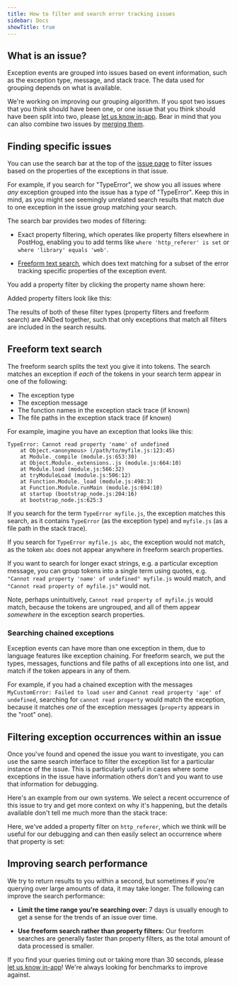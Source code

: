 ```yaml
---
title: How to filter and search error tracking issues
sidebar: Docs
showTitle: true
---
```


## What is an issue?

Exception events are grouped into issues based on event information, such as the exception type, message, and stack trace. The data used for grouping depends on what is available. 

We're working on improving our grouping algorithm. If you spot two issues that you think should have been one, or one issue that you think should have been split into two, please [let us know in-app](https://us.posthog.com#panel=support%3Afeedback%3Aerror_tracking%3Alow%3Atrue). Bear in mind that you can also combine two issues by [merging them](/docs/error-tracking/monitoring#merging-issues).

## Finding specific issues

You can use the search bar at the top of the [issue page](https://us.posthog.com/error_tracking) to filter issues based on the properties of the exceptions in that issue.

For example, if you search for "TypeError", we show you all issues where *any* exception grouped into the issue has a type of "TypeError". Keep this in mind, as you might see seemingly unrelated search results that match due to one exception in the issue group matching your search.

The search bar provides two modes of filtering:

- Exact property filtering, which operates like property filters elsewhere in PostHog, enabling you to add terms like `where 'http_referer' is set` or `where 'library' equals 'web'`.

- [Freeform text search](#freeform-text-search), which does text matching for a subset of the error tracking specific properties of the exception event.

You add a property filter by clicking the property name shown here:

<ProductScreenshot
  imageLight="https://res.cloudinary.com/dmukukwp6/image/upload/adding_property_filter_1d7490b403.png"
  imageDark="https://res.cloudinary.com/dmukukwp6/image/upload/adding_property_filter_dark_dd03d08aa5.png"
  alt="Adding a property to the property filter"
  classes="rounded"
/>

Added property filters look like this:

<ProductScreenshot
  imageLight="https://res.cloudinary.com/dmukukwp6/image/upload/added_property_filter_1e823a16e9.png"
  imageDark="https://res.cloudinary.com/dmukukwp6/image/upload/property_filter_added_dark_2d4c065baa.png"
  alt="Search bar with property filter"
  classes="rounded"
/>

The results of both of these filter types (property filters and freeform search) are ANDed together, such that only exceptions that match all filters are included in the search results.

## Freeform text search

The freeform search splits the text you give it into tokens. The search matches an exception if *each* of the tokens in your search term appear in one of the following:
- The exception type
- The exception message
- The function names in the exception stack trace (if known)
- The file paths in the exception stack trace (if known)

For example, imagine you have an exception that looks like this:

```
TypeError: Cannot read property 'name' of undefined
    at Object.<anonymous> (/path/to/myfile.js:123:45)
    at Module._compile (module.js:653:30)
    at Object.Module._extensions..js (module.js:664:10)
    at Module.load (module.js:566:32)
    at tryModuleLoad (module.js:506:12)
    at Function.Module._load (module.js:498:3)
    at Function.Module.runMain (module.js:694:10)
    at startup (bootstrap_node.js:204:16)
    at bootstrap_node.js:625:3
```

If you search for the term `TypeError myfile.js`, the exception matches this search, as it contains `TypeError` (as the exception type) and `myfile.js` (as a file path in the stack trace). 

If you search for `TypeError myfile.js abc`, the exception would not match, as the token `abc` does not appear anywhere in freeform search properties. 

If you want to search for longer exact strings, e.g. a particular exception message, you can group tokens into a single term using quotes, e.g. `"Cannot read property 'name' of undefined" myfile.js` would match, and `"Cannot read property of myfile.js"` would not. 

Note, perhaps unintuitively, `Cannot read property of myfile.js` would match, because the tokens are ungrouped, and all of them appear *somewhere* in the exception search properties.

### Searching chained exceptions

Exception events can have more than one exception in them, due to language features like exception chaining. For freeform search, we put the types, messages, functions and file paths of all exceptions into one list, and match if the token appears in any of them. 

For example, if you had a chained exception with the messages `MyCustomError: Failed to load user` and `Cannot read property 'age' of undefined`, searching for `cannot read property` would match the exception, because it matches *one* of the exception messages (`property` appears in the "root" one).

## Filtering exception occurrences within an issue

Once you've found and opened the issue you want to investigate, you can use the same search interface to filter the exception list for a particular instance of the issue. This is particularly useful in cases where some exceptions in the issue have information others don't and you want to use that information for debugging.

Here's an example from our own systems. We select a recent occurrence of this issue to try and get more context on why it's happening, but the details available don't tell me much more than the stack trace:

<ProductScreenshot
  imageLight="https://res.cloudinary.com/dmukukwp6/image/upload/unfiltered_exception_list_8cdbf735c0.png"
  imageDark="https://res.cloudinary.com/dmukukwp6/image/upload/exception_list_unfiltered_dark_200b8be303.png"
  alt="An issue, with an unfiltered exception list"
  classes="rounded"
/>

Here, we've added a property filter on `http_referer`, which we think will be useful for our debugging and can then easily select an occurrence where that property is set:

<ProductScreenshot
  imageLight="https://res.cloudinary.com/dmukukwp6/image/upload/filtered_exception_list_7b51efa94f.png"
  imageDark="https://res.cloudinary.com/dmukukwp6/image/upload/exception_list_filtered_dark_70a70d9ce9.png"
  alt="An issue, with a filtered exception list"
  classes="rounded"
/>

## Improving search performance

We try to return results to you within a second, but sometimes if you're querying over large amounts of data, it may take longer. The following can improve the search performance:

- **Limit the time range you're searching over:** 7 days is usually enough to get a sense for the trends of an issue over time.

- **Use freeform search rather than property filters:** Our freeform searches are generally faster than property filters, as the total amount of data processed is smaller.

If you find your queries timing out or taking more than 30 seconds, please [let us know in-app](https://us.posthog.com/#panel=support%3Afeedback%3Aerror_tracking%3Alow%3Atrue)! We're always looking for benchmarks to improve against.
